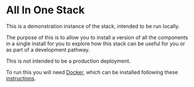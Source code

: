# All In One Stack

This is a demonstration instance of the stack, intended to be run locally.

The purpose of this is to allow you to install a version of all the components in a single install for you to explore how this stack can be useful for you
or as part of a development pathway.

This is not intended to be a production deployment.

To run this you will need [Docker](https://www.docker.com/),
which can be installed following these [instructions](https://uomresearchit.github.io/docker-introduction/index.html#installation-of-docker).

